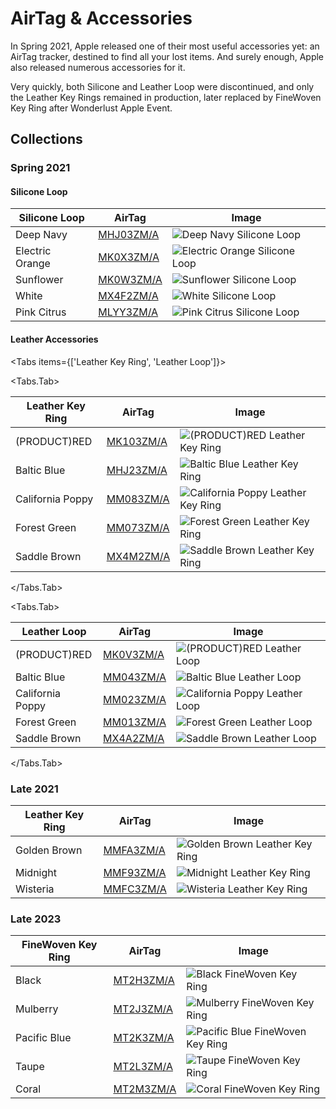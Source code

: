 
# AirTag & Accessories

In Spring 2021, Apple released one of their most useful accessories yet: an AirTag tracker, destined to find all your lost items. And surely enough, Apple also released numerous accessories for it.

Very quickly, both Silicone and Leather Loop were discontinued, and only the Leather Key Rings remained in production, later replaced by FineWoven Key Ring after Wonderlust Apple Event.

## Collections

### Spring 2021

#### Silicone Loop

| Silicone Loop | AirTag | Image |
| --- | --- | --- |
| Deep Navy | [MHJ03ZM/A](/airtag/MHJ03) | ![Deep Navy Silicone Loop](/everyphone/MHJ03.png) |
| Electric Orange | [MK0X3ZM/A](/airtag/MK0X3) | ![Electric Orange Silicone Loop](/everyphone/MK0X3.png) |
| Sunflower | [MK0W3ZM/A](/airtag/MK0W3) | ![Sunflower Silicone Loop](/everyphone/MK0W3.png) |
| White | [MX4F2ZM/A](/airtag/MX4F2) | ![White Silicone Loop](/everyphone/MX4F2.png) |
| Pink Citrus | [MLYY3ZM/A](/airtag/MLYY3) | ![Pink Citrus Silicone Loop](/everyphone/MLYY3.png) |

#### Leather Accessories

<Tabs
  items={['Leather Key Ring', 'Leather Loop']}>

<Tabs.Tab>

| Leather Key Ring | AirTag | Image |
| --- | --- | --- |
| (PRODUCT)RED | [MK103ZM/A](/airtag/MK103) | ![(PRODUCT)RED Leather Key Ring](/everyphone/MK103.png) |
| Baltic Blue | [MHJ23ZM/A](/airtag/MHJ23) | ![Baltic Blue Leather Key Ring](/everyphone/MHJ23.png) |
| California Poppy | [MM083ZM/A](/airtag/MM083) | ![California Poppy Leather Key Ring](/everyphone/MM083.png) |
| Forest Green | [MM073ZM/A](/airtag/MM073) | ![Forest Green Leather Key Ring](/everyphone/MM073.png) |
| Saddle Brown | [MX4M2ZM/A](/airtag/MX4M2) | ![Saddle Brown Leather Key Ring](/everyphone/MX4M2.png) |

</Tabs.Tab>

<Tabs.Tab>

| Leather Loop | AirTag | Image |
| --- | --- | --- |
| (PRODUCT)RED | [MK0V3ZM/A](/airtag/MK0V3) | ![(PRODUCT)RED Leather Loop](/everyphone/MK0V3.png) |
| Baltic Blue | [MM043ZM/A](/airtag/MM043) | ![Baltic Blue Leather Loop](/everyphone/MM043.png) |
| California Poppy | [MM023ZM/A](/airtag/MM023) | ![California Poppy Leather Loop](/everyphone/MM023.png) |
| Forest Green | [MM013ZM/A](/airtag/MM013) | ![Forest Green Leather Loop](/everyphone/MM013.png) |
| Saddle Brown | [MX4A2ZM/A](/airtag/MX4A2) | ![Saddle Brown Leather Loop](/everyphone/MX4A2.png) |

</Tabs.Tab>
</Tabs>

### Late 2021

| Leather Key Ring | AirTag | Image |
| --- | --- | --- |
| Golden Brown | [MMFA3ZM/A](/airtag/MMFA3) | ![Golden Brown Leather Key Ring](/everyphone/MMFA3.png) |
| Midnight | [MMF93ZM/A](/airtag/MMF93) | ![Midnight Leather Key Ring](/everyphone/MMF93.png) |
| Wisteria | [MMFC3ZM/A](/airtag/MMFC3) | ![Wisteria Leather Key Ring](/everyphone/MMFC3.png) |

### Late 2023

| FineWoven Key Ring | AirTag | Image |
| --- | --- | --- |
| Black | [MT2H3ZM/A](/airtag/MT2H3) | ![Black FineWoven Key Ring](/everyphone/MT2H3.png) |
| Mulberry | [MT2J3ZM/A](/airtag/MT2J3) | ![Mulberry FineWoven Key Ring](/everyphone/MT2J3.png) |
| Pacific Blue | [MT2K3ZM/A](/airtag/MT2K3) | ![Pacific Blue FineWoven Key Ring](/everyphone/MT2K3.png) |
| Taupe | [MT2L3ZM/A](/airtag/MT2L3) | ![Taupe FineWoven Key Ring](/everyphone/MT2L3.png) |
| Coral | [MT2M3ZM/A](/airtag/MT2M3) | ![Coral FineWoven Key Ring](/everyphone/MT2M3.png) |
